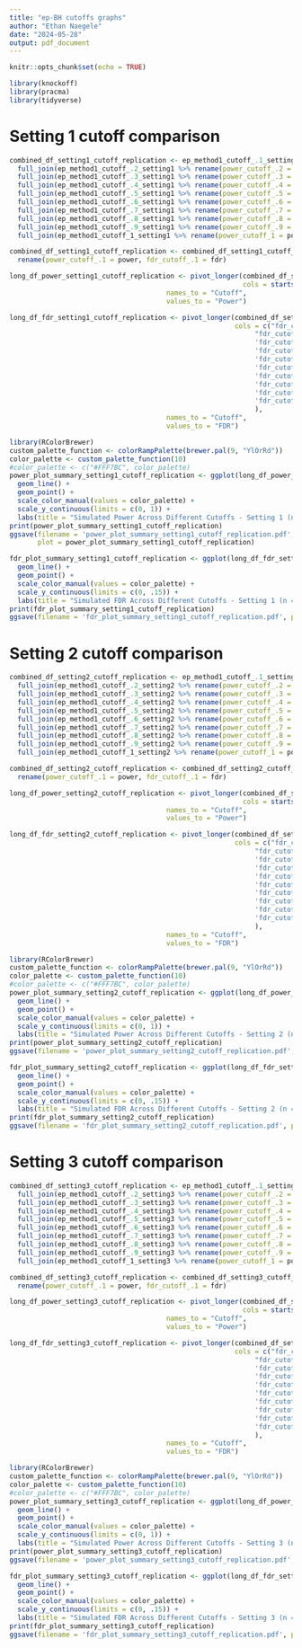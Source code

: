 ```yaml
---
title: "ep-BH cutoffs graphs"
author: "Ethan Naegele"
date: "2024-05-28"
output: pdf_document
---
```


```r
knitr::opts_chunk$set(echo = TRUE)
```

```r
library(knockoff)
library(pracma)
library(tidyverse)
```

# Setting 1 cutoff comparison


```r
combined_df_setting1_cutoff_replication <- ep_method1_cutoff_.1_setting1 %>% 
  full_join(ep_method1_cutoff_.2_setting1 %>% rename(power_cutoff_.2 = power, fdr_cutoff_.2 = fdr), by = 'a') %>% 
  full_join(ep_method1_cutoff_.3_setting1 %>% rename(power_cutoff_.3 = power, fdr_cutoff_.3 = fdr), by = 'a') %>% 
  full_join(ep_method1_cutoff_.4_setting1 %>% rename(power_cutoff_.4 = power, fdr_cutoff_.4 = fdr), by = 'a') %>% 
  full_join(ep_method1_cutoff_.5_setting1 %>% rename(power_cutoff_.5 = power, fdr_cutoff_.5 = fdr), by = 'a') %>% 
  full_join(ep_method1_cutoff_.6_setting1 %>% rename(power_cutoff_.6 = power, fdr_cutoff_.6 = fdr), by = 'a') %>% 
  full_join(ep_method1_cutoff_.7_setting1 %>% rename(power_cutoff_.7 = power, fdr_cutoff_.7 = fdr), by = 'a') %>% 
  full_join(ep_method1_cutoff_.8_setting1 %>% rename(power_cutoff_.8 = power, fdr_cutoff_.8 = fdr), by = 'a') %>% 
  full_join(ep_method1_cutoff_.9_setting1 %>% rename(power_cutoff_.9 = power, fdr_cutoff_.9 = fdr), by = 'a') %>% 
  full_join(ep_method1_cutoff_1_setting1 %>% rename(power_cutoff_1 = power, fdr_cutoff_1 = fdr), by = 'a')

combined_df_setting1_cutoff_replication <- combined_df_setting1_cutoff_replication %>% 
  rename(power_cutoff_.1 = power, fdr_cutoff_.1 = fdr)
```



```r
long_df_power_setting1_cutoff_replication <- pivot_longer(combined_df_setting1_cutoff_replication, 
                                                          cols = starts_with("power_cutoff_"), 
                                       names_to = "Cutoff", 
                                       values_to = "Power")
```

```r
long_df_fdr_setting1_cutoff_replication <- pivot_longer(combined_df_setting1_cutoff_replication, 
                                                        cols = c("fdr_cutoff_.1", 
                                                             "fdr_cutoff_.2",
                                                             'fdr_cutoff_.3',
                                                             'fdr_cutoff_.4',
                                                             'fdr_cutoff_.5',
                                                             'fdr_cutoff_.6',
                                                             'fdr_cutoff_.7',
                                                             'fdr_cutoff_.8',
                                                             'fdr_cutoff_.9',
                                                             'fdr_cutoff_1'
                                                             ), 
                                       names_to = "Cutoff", 
                                       values_to = "FDR")
```



```r
library(RColorBrewer)
custom_palette_function <- colorRampPalette(brewer.pal(9, "YlOrRd"))
color_palette <- custom_palette_function(10)
#color_palette <- c("#FFF7BC", color_palette)
power_plot_summary_setting1_cutoff_replication <- ggplot(long_df_power_setting1_cutoff_replication, aes(x = a, y = Power, color = Cutoff)) +
  geom_line() +
  geom_point() +
  scale_color_manual(values = color_palette) +
  scale_y_continuous(limits = c(0, 1)) + 
  labs(title = "Simulated Power Across Different Cutoffs - Setting 1 (n = 200, d = 40, k = 8)", x = "Signal Strength - Amplitude", y = "Simulated Power") 
print(power_plot_summary_setting1_cutoff_replication)
ggsave(filename = 'power_plot_summary_setting1_cutoff_replication.pdf', 
       plot = power_plot_summary_setting1_cutoff_replication)
```

```r
fdr_plot_summary_setting1_cutoff_replication <- ggplot(long_df_fdr_setting1_cutoff_replication, aes(x = a, y = FDR, color = Cutoff)) +
  geom_line() +
  geom_point() +
  scale_color_manual(values = color_palette) +
  scale_y_continuous(limits = c(0, .15)) + 
  labs(title = "Simulated FDR Across Different Cutoffs - Setting 1 (n = 200, d = 40, k = 8)", x = "Signal Strength - Amplitude", y = "Simulated FDR") 
print(fdr_plot_summary_setting1_cutoff_replication)
ggsave(filename = 'fdr_plot_summary_setting1_cutoff_replication.pdf', plot = fdr_plot_summary_setting1_cutoff_replication)
```

# Setting 2 cutoff comparison

```r
combined_df_setting2_cutoff_replication <- ep_method1_cutoff_.1_setting2 %>% 
  full_join(ep_method1_cutoff_.2_setting2 %>% rename(power_cutoff_.2 = power, fdr_cutoff_.2 = fdr), by = 'a') %>% 
  full_join(ep_method1_cutoff_.3_setting2 %>% rename(power_cutoff_.3 = power, fdr_cutoff_.3 = fdr), by = 'a') %>% 
  full_join(ep_method1_cutoff_.4_setting2 %>% rename(power_cutoff_.4 = power, fdr_cutoff_.4 = fdr), by = 'a') %>% 
  full_join(ep_method1_cutoff_.5_setting2 %>% rename(power_cutoff_.5 = power, fdr_cutoff_.5 = fdr), by = 'a') %>% 
  full_join(ep_method1_cutoff_.6_setting2 %>% rename(power_cutoff_.6 = power, fdr_cutoff_.6 = fdr), by = 'a') %>% 
  full_join(ep_method1_cutoff_.7_setting2 %>% rename(power_cutoff_.7 = power, fdr_cutoff_.7 = fdr), by = 'a') %>% 
  full_join(ep_method1_cutoff_.8_setting2 %>% rename(power_cutoff_.8 = power, fdr_cutoff_.8 = fdr), by = 'a') %>% 
  full_join(ep_method1_cutoff_.9_setting2 %>% rename(power_cutoff_.9 = power, fdr_cutoff_.9 = fdr), by = 'a') %>% 
  full_join(ep_method1_cutoff_1_setting2 %>% rename(power_cutoff_1 = power, fdr_cutoff_1 = fdr), by = 'a')

combined_df_setting2_cutoff_replication <- combined_df_setting2_cutoff_replication %>% 
  rename(power_cutoff_.1 = power, fdr_cutoff_.1 = fdr)
```


```r
long_df_power_setting2_cutoff_replication <- pivot_longer(combined_df_setting2_cutoff_replication, 
                                                          cols = starts_with("power_cutoff_"), 
                                       names_to = "Cutoff", 
                                       values_to = "Power")
```

```r
long_df_fdr_setting2_cutoff_replication <- pivot_longer(combined_df_setting2_cutoff_replication, 
                                                        cols = c("fdr_cutoff_.1", 
                                                             "fdr_cutoff_.2",
                                                             'fdr_cutoff_.3',
                                                             'fdr_cutoff_.4',
                                                             'fdr_cutoff_.5',
                                                             'fdr_cutoff_.6',
                                                             'fdr_cutoff_.7',
                                                             'fdr_cutoff_.8',
                                                             'fdr_cutoff_.9',
                                                             'fdr_cutoff_1'
                                                             ), 
                                       names_to = "Cutoff", 
                                       values_to = "FDR")
```


```r
library(RColorBrewer)
custom_palette_function <- colorRampPalette(brewer.pal(9, "YlOrRd"))
color_palette <- custom_palette_function(10)
#color_palette <- c("#FFF7BC", color_palette)
power_plot_summary_setting2_cutoff_replication <- ggplot(long_df_power_setting2_cutoff_replication, aes(x = a, y = Power, color = Cutoff)) +
  geom_line() +
  geom_point() +
  scale_color_manual(values = color_palette) +
  scale_y_continuous(limits = c(0, 1)) + 
  labs(title = "Simulated Power Across Different Cutoffs - Setting 2 (n = 500, d = 50, k = 10)", x = "Signal Strength - Amplitude", y = "Simulated Power") 
print(power_plot_summary_setting2_cutoff_replication)
ggsave(filename = 'power_plot_summary_setting2_cutoff_replication.pdf', plot = power_plot_summary_setting2_cutoff_replication)
```

```r
fdr_plot_summary_setting2_cutoff_replication <- ggplot(long_df_fdr_setting2_cutoff_replication, aes(x = a, y = FDR, color = Cutoff)) +
  geom_line() +
  geom_point() +
  scale_color_manual(values = color_palette) +
  scale_y_continuous(limits = c(0, .15)) + 
  labs(title = "Simulated FDR Across Different Cutoffs - Setting 2 (n = 500, d = 50, k = 10)", x = "Signal Strength - Amplitude", y = "Simulated FDR") 
print(fdr_plot_summary_setting2_cutoff_replication)
ggsave(filename = 'fdr_plot_summary_setting2_cutoff_replication.pdf', plot = fdr_plot_summary_setting2_cutoff_replication)
```

# Setting 3 cutoff comparison


```r
combined_df_setting3_cutoff_replication <- ep_method1_cutoff_.1_setting3 %>% 
  full_join(ep_method1_cutoff_.2_setting3 %>% rename(power_cutoff_.2 = power, fdr_cutoff_.2 = fdr), by = 'a') %>% 
  full_join(ep_method1_cutoff_.3_setting3 %>% rename(power_cutoff_.3 = power, fdr_cutoff_.3 = fdr), by = 'a') %>% 
  full_join(ep_method1_cutoff_.4_setting3 %>% rename(power_cutoff_.4 = power, fdr_cutoff_.4 = fdr), by = 'a') %>% 
  full_join(ep_method1_cutoff_.5_setting3 %>% rename(power_cutoff_.5 = power, fdr_cutoff_.5 = fdr), by = 'a') %>% 
  full_join(ep_method1_cutoff_.6_setting3 %>% rename(power_cutoff_.6 = power, fdr_cutoff_.6 = fdr), by = 'a') %>% 
  full_join(ep_method1_cutoff_.7_setting3 %>% rename(power_cutoff_.7 = power, fdr_cutoff_.7 = fdr), by = 'a') %>% 
  full_join(ep_method1_cutoff_.8_setting3 %>% rename(power_cutoff_.8 = power, fdr_cutoff_.8 = fdr), by = 'a') %>% 
  full_join(ep_method1_cutoff_.9_setting3 %>% rename(power_cutoff_.9 = power, fdr_cutoff_.9 = fdr), by = 'a') %>% 
  full_join(ep_method1_cutoff_1_setting3 %>% rename(power_cutoff_1 = power, fdr_cutoff_1 = fdr), by = 'a')

combined_df_setting3_cutoff_replication <- combined_df_setting3_cutoff_replication %>% 
  rename(power_cutoff_.1 = power, fdr_cutoff_.1 = fdr)
```


```r
long_df_power_setting3_cutoff_replication <- pivot_longer(combined_df_setting3_cutoff_replication, 
                                                          cols = starts_with("power_cutoff_"), 
                                       names_to = "Cutoff", 
                                       values_to = "Power")
```

```r
long_df_fdr_setting3_cutoff_replication <- pivot_longer(combined_df_setting3_cutoff_replication, 
                                                        cols = c("fdr_cutoff_.1", 
                                                             "fdr_cutoff_.2",
                                                             'fdr_cutoff_.3',
                                                             'fdr_cutoff_.4',
                                                             'fdr_cutoff_.5',
                                                             'fdr_cutoff_.6',
                                                             'fdr_cutoff_.7',
                                                             'fdr_cutoff_.8',
                                                             'fdr_cutoff_.9',
                                                             'fdr_cutoff_1'
                                                             ), 
                                       names_to = "Cutoff", 
                                       values_to = "FDR")
```


```r
library(RColorBrewer)
custom_palette_function <- colorRampPalette(brewer.pal(9, "YlOrRd"))
color_palette <- custom_palette_function(10)
#color_palette <- c("#FFF7BC", color_palette)
power_plot_summary_setting3_cutoff_replication <- ggplot(long_df_power_setting3_cutoff_replication, aes(x = a, y = Power, color = Cutoff)) +
  geom_line() +
  geom_point() +
  scale_color_manual(values = color_palette) +
  scale_y_continuous(limits = c(0, 1)) + 
  labs(title = "Simulated Power Across Different Cutoffs - Setting 3 (n = 1000, d = 100, k = 20)", x = "Signal Strength - Amplitude", y = "Simulated Power") 
print(power_plot_summary_setting3_cutoff_replication)
ggsave(filename = 'power_plot_summary_setting3_cutoff_replication.pdf', plot = power_plot_summary_setting3_cutoff_replication)
```

```r
fdr_plot_summary_setting3_cutoff_replication <- ggplot(long_df_fdr_setting3_cutoff_replication, aes(x = a, y = FDR, color = Cutoff)) +
  geom_line() +
  geom_point() +
  scale_color_manual(values = color_palette) +
  scale_y_continuous(limits = c(0, .15)) + 
  labs(title = "Simulated FDR Across Different Cutoffs - Setting 3 (n = 1000, d = 100, k = 20)", x = "Signal Strength - Amplitude", y = "Simulated FDR") 
print(fdr_plot_summary_setting3_cutoff_replication)
ggsave(filename = 'fdr_plot_summary_setting3_cutoff_replication.pdf', plot = fdr_plot_summary_setting3_cutoff_replication)
```

